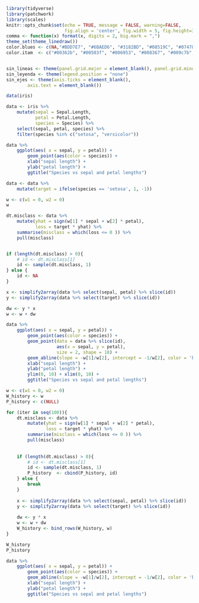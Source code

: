 
```r
library(tidyverse)
library(patchwork)
library(scales)
knitr::opts_chunk$set(echo = TRUE, message = FALSE, warning=FALSE, 
                      fig.align = 'center', fig.width = 5, fig.height=3, cache = TRUE)
comma <- function(x) format(x, digits = 2, big.mark = ",")
theme_set(theme_linedraw())
color.blues <- c(NA,"#BDD7E7", "#6BAED6", "#3182BD", "#08519C", "#074789", "#063e77", "#053464")
color.itam  <- c("#00362b", "#00503f", "#006953", "#008367", "#009c7b", "#00b68f")


sin_lineas <- theme(panel.grid.major = element_blank(), panel.grid.minor = element_blank())
sin_leyenda <- theme(legend.position = "none")
sin_ejes <- theme(axis.ticks = element_blank(), 
        axis.text = element_blank())

```

```r

data(iris)

data <- iris %>% 
    mutate(sepal = Sepal.Length, 
           petal = Petal.Length, 
           species = Species) %>% 
    select(sepal, petal, species) %>% 
    filter(species %in% c("setosa", "versicolor"))

data %>% 
    ggplot(aes( x = sepal, y = petal)) + 
        geom_point(aes(color = species)) + 
        xlab("sepal length") + 
        ylab("petal length") + 
        ggtitle("Species vs sepal and petal lengths")

```

```r

data <- data %>% 
    mutate(target = ifelse(species == 'setosa', 1, -1))

```


```r

w <- c(w1 = 0, w2 = 0)
w

```

```r

dt.misclass <- data %>% 
    mutate(yhat = sign(w[1] * sepal + w[2] * petal), 
           loss = target * yhat) %>% 
    summarise(misclass = which(loss <= 0 )) %>% 
    pull(misclass)


if (length(dt.misclass) > 0){
    # id <- dt.misclass[1]
    id <- sample(dt.misclass, 1)
} else {
    id <- NA
}

x <- simplify2array(data %>% select(sepal, petal) %>% slice(id))
y <- simplify2array(data %>% select(target) %>% slice(id))

dw <- y * x
w <- w + dw

data %>% 
    ggplot(aes( x = sepal, y = petal)) + 
        geom_point(aes(color = species)) + 
        geom_point(data = data %>% slice(id), 
                   aes(x = sepal, y = petal), 
                   size = 2, shape = 18) + 
        geom_abline(slope = -w[1]/w[2], intercept = -1/w[2], color = 'black') + 
        xlab("sepal length") + 
        ylab("petal length") + 
        ylim(0, 10) + xlim(0, 10) + 
        ggtitle("Species vs sepal and petal lengths")


```



```r

w <- c(w1 = 0, w2 = 0)
W_history <- w
P_history <- c(NULL)

for (iter in seq(100)){
    dt.misclass <- data %>% 
        mutate(yhat = sign(w[1] * sepal + w[2] * petal), 
               loss = target * yhat) %>% 
        summarise(misclass = which(loss <= 0 )) %>% 
        pull(misclass)
    
    
    if (length(dt.misclass) > 0){
        # id <- dt.misclass[1]
        id <- sample(dt.misclass, 1)
        P_history  <- cbind(P_history, id)
    } else {
        break
    }
    
    x <- simplify2array(data %>% select(sepal, petal) %>% slice(id))
    y <- simplify2array(data %>% select(target) %>% slice(id))
    
    dw <- y * x
    w <- w + dw
    W_history <- bind_rows(W_history, w)
}

W_history
P_history
```

```r

data %>% 
    ggplot(aes( x = sepal, y = petal)) + 
        geom_point(aes(color = species)) +
        geom_abline(slope = -w[1]/w[2], intercept = -1/w[2], color = 'black') + 
        xlab("sepal length") + 
        ylab("petal length") + 
        ggtitle("Species vs sepal and petal lengths")

```


